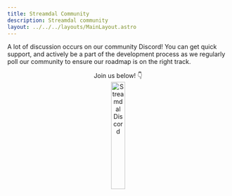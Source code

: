 ```yaml
---
title: Streamdal Community
description: Streamdal community
layout: ../../../layouts/MainLayout.astro
---
```



A lot of discussion occurs on our community Discord! You can get quick support, 
and actively be a part of the development process as we regularly poll our 
community to ensure our roadmap is on the right track. 

<center>
Join us below! 👇 
<br />

<a href="https://discord.gg/KU2k3zMB">
<img src={discord} alt="Streamdal Discord" width="25%" height="25%"/>
</a>
</center>

